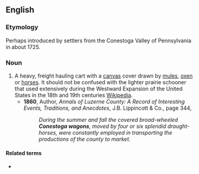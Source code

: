 ==English==
{{wikipedia}}

===Etymology===
Perhaps introduced by settlers from the Conestoga Valley of Pennsylvania in about 1725.

===Noun===
{{en-noun}}

# A heavy, freight hauling cart with a [[canvas]] cover drawn by [[mules]], [[oxen]] or [[horses]]. It should not be confused with the lighter prairie schooner that used extensively during the Westward Expansion of the United States in the 18th and 19th centuries [https://en.wikipedia.org/wiki/Conestoga_wagon Wikipedia].
#* '''1860''', Author, ''Annals of Luzerne County: A Record of Interesting Events, Traditions, and Anecdotes'', J.B. Lippincott & Co., page 344,
#*: ''During the summer and fall the covered broad-wheeled '''Conestoga wagons''', moved by four or six splendid draught-horses, were constantly employed in transporting the productions of the county to market.''

====Related terms====
* {{l|en|prairie schooner}}